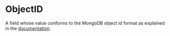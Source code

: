 # ObjectID

A field whose value conforms to the MongoDB object id format as explained in the [documentation](https://docs.mongodb.com/manual/reference/method/ObjectId/#ObjectId).
